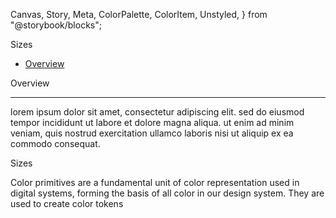   Canvas,
  Story,
  Meta,
  ColorPalette,
  ColorItem,
  Unstyled,
} from "@storybook/blocks";

<Meta of={SizeStories} title="Sizes" />

<Unstyled>

<PageTitle>Sizes</PageTitle>

- [Overview](#overview)

<SectionTitle id="overview">Overview</SectionTitle>

---

lorem ipsum dolor sit amet, consectetur adipiscing elit. sed do eiusmod tempor
incididunt ut labore et dolore magna aliqua. ut enim ad minim veniam, quis
nostrud exercitation ullamco laboris nisi ut aliquip ex ea commodo consequat.

<SectionTitle id="sizes">Sizes</SectionTitle>

Color primitives are a fundamental unit of color representation used in
digital systems, forming the basis of all color in our design system. They are
used to create color tokens

<Story of={SizeStories.Sizes} />

</Unstyled>
